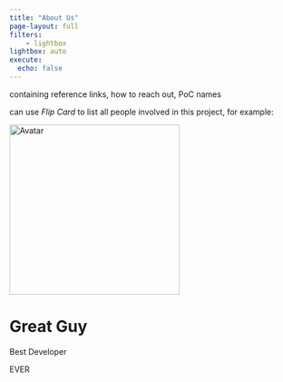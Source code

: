 ```yaml
---
title: "About Us"
page-layout: full
filters:
    - lightbox
lightbox: auto
execute:
  echo: false
---
```


containing reference links, how to reach out, PoC names

can use _Flip Card_ to list all people involved in this project, for example:

```{=html}
<div class="flip-card">
  <div class="flip-card-inner">
    <div class="flip-card-front">
      <img src="img/avatar.png" alt="Avatar" style="width:300px;height:300px;">
    </div>
    <div class="flip-card-back">
      <h1>Great Guy</h1>
      <p>Best Developer</p>
      <p>EVER</p>
    </div>
  </div>
</div>
```